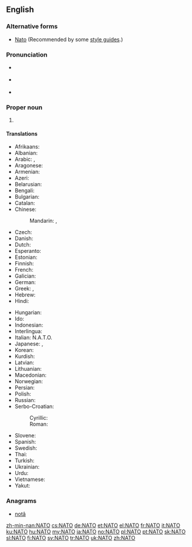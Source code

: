 {{also|nato|Nato}}
==English==
{{wikipedia}}

===Alternative forms===
* [[Nato]] (Recommended by some [[style guide]]s.)

===Pronunciation===
* {{a|UK}} {{IPA|/ˈneɪ.təʊ/}}
* {{a|US}} {{IPA|/ˈneɪ.toʊ/}}
* {{rhymes|eɪtəʊ}}

===Proper noun===
{{en-proper noun}}

# {{acronym of|:w:North Atlantic Treaty Organization|North Atlantic Treaty Organization}}

====Translations====
{{trans-top|North Atlantic Treaty Organization}}
* Afrikaans: {{t-|af|NAVO}}
* Albanian: {{t-|sq|NATO|xs=Albanian}}
* Arabic: {{t-|ar|حلف الناتو|m|tr=Hilf al-naatu}},  {{t-|ar|ناتو|m|tr=naatu}}
* Aragonese: {{t-|an|OTAN|f}}
* Armenian: {{t-|hy|ՆԱՏՕ|tr=NATŌ|sc=Armn}}
* Azeri: {{t-|az|NATO|xs=Azeri}}
* Belarusian: {{t-|be|НАТО|f|tr=NÁTO|xs=Belarusian}}
* Bengali: {{t-|bn|ন্যাটো}}
* Bulgarian: {{t-|bg|НАТО|tr=NÁTO}}
* Catalan: {{t-|ca|OTAN|f}}
* Chinese:
*: Mandarin: {{t-|cmn|北約|sc=Hani}}, {{t-|cmn|北约|tr=Běiyuē|sc=Hani}}
* Czech: {{t+|cs|NATO|n}}
* Danish: {{t-|da|NATO}}
* Dutch: {{t+|nl|NAVO}}
* Esperanto: {{t-|eo|NATO|xs=Esperanto}}
* Estonian: {{t+|et|NATO}}
* Finnish: {{t+|fi|NATO}}
* French: {{t+|fr|OTAN|f}}
* Galician: {{t-|gl|OTAN|f}}
* German: {{t+|de|NATO|f}}
* Greek: {{t+|el|ΝΑΤΟ}}, {{t-|el|ΟΒΣ}}
* Hebrew: {{t-|he|נאט״ו|tr=nat"o}}
* Hindi: {{t-|hi|नैटो|tr=naiṭō|xs=Hindi}}
{{trans-mid}}
* Hungarian: {{t+|hu|NATO}}
* Ido: {{t-|io|NATO}}
* Indonesian: {{t-|id|NATO|xs=Indonesian}}
* Interlingua: {{t-|ia|OTAN}}
* Italian: N.A.T.O.
* Japanese: {{t-|ja|北大西洋条約|tr=きたたいせいようじょうやく, kita-taiseyō-jōyaku}},  {{t-|ja|ナトー|tr=Natō}}
* Korean: {{t-|ko|나토|tr=Nato|sc=Hang}}
* Kurdish: {{t+|ku|NATO}}
* Latvian: {{t-|lv|NATO|xs=Latvian}}
* Lithuanian: {{t-|lt|NATO|xs=Lithuanian}}
* Macedonian: {{t-|mk|НАТО|f|tr=NÁTO}}
* Norwegian: {{t+|no|NATO}}
* Persian: {{t+|fa|ناتو|tr=Nâto|xs=Persian}}
* Polish: {{t+|pl|NATO}}
* Russian: {{t+|ru|НАТО|f|tr=NÁTO}}
* Serbo-Croatian:
*: Cyrillic: {{t-|sh|НАТО|sc=Cyrl}}
*: Roman: {{t-|sh|NATO}}
* Slovene: {{t+|sl|NATO}}
* Spanish: {{t+|es|OTAN|f}}
* Swedish: {{t+|sv|NATO}}
* Thai: {{t-|th|นาโต้|tr=naa-dtôh}}
* Turkish: {{t+|tr|NATO}}
* Ukrainian: {{t+|uk|НАТО|f|tr=NÁTO|xs=Ukrainian}}
* Urdu: {{t-|ur|نیٹو|xs=Urdu}}
* Vietnamese: {{t-|vi|NATO|xs=Vietnamese}}
* Yakut: {{tø|sah|ХАҮТ|tr=HAUT|sc=Cyrl}}
{{trans-bottom}}

===Anagrams===
* [[notâ#English|notâ]]

[[zh-min-nan:NATO]]
[[cs:NATO]]
[[de:NATO]]
[[et:NATO]]
[[el:NATO]]
[[fr:NATO]]
[[it:NATO]]
[[ku:NATO]]
[[hu:NATO]]
[[my:NATO]]
[[ja:NATO]]
[[no:NATO]]
[[pl:NATO]]
[[pt:NATO]]
[[sk:NATO]]
[[sl:NATO]]
[[fi:NATO]]
[[sv:NATO]]
[[tr:NATO]]
[[uk:NATO]]
[[zh:NATO]]